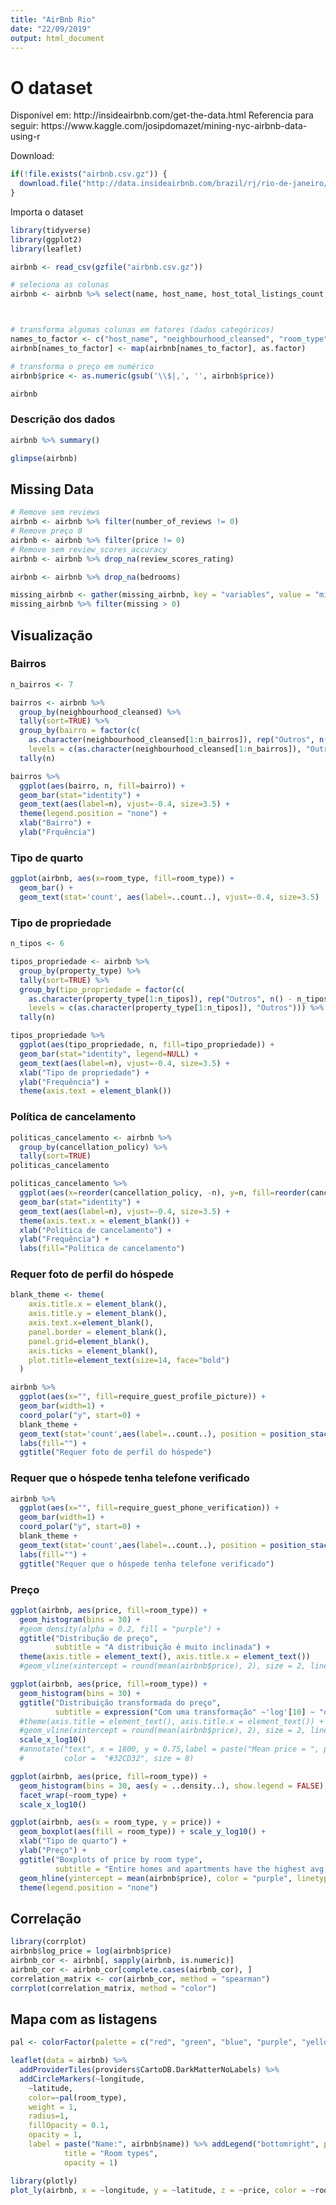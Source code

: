 ```yaml
---
title: "AirBnb Rio"
date: "22/09/2019"
output: html_document
---
```

# O dataset
Disponível em: http://insideairbnb.com/get-the-data.html
Referencia para seguir:
https://www.kaggle.com/josipdomazet/mining-nyc-airbnb-data-using-r

Download:
```r
if(!file.exists("airbnb.csv.gz")) {
  download.file("http://data.insideairbnb.com/brazil/rj/rio-de-janeiro/2019-07-15/data/listings.csv.gz", "airbnb.csv.gz")
}
```
Importa o dataset
```r
library(tidyverse)
library(ggplot2)
library(leaflet)

airbnb <- read_csv(gzfile("airbnb.csv.gz"))

# seleciona as colunas
airbnb <- airbnb %>% select(name, host_name, host_total_listings_count, calculated_host_listings_count,  neighbourhood_cleansed, latitude, longitude, property_type, room_type, price, accommodates,  bedrooms,  minimum_nights, maximum_nights,  availability_365,  number_of_reviews,  review_scores_rating,  cancellation_policy,  require_guest_profile_picture,  require_guest_phone_verification)



# transforma algumas colunas em fatores (dados categóricos)
names_to_factor <- c("host_name", "neighbourhood_cleansed", "room_type", "property_type", "cancellation_policy")
airbnb[names_to_factor] <- map(airbnb[names_to_factor], as.factor)

# transforma o preço em numérico
airbnb$price <- as.numeric(gsub('\\$|,', '', airbnb$price))

airbnb
```

### Descrição dos dados
```r
airbnb %>% summary()
```
```r
glimpse(airbnb)
```

## Missing Data
```r
# Remove sem reviews
airbnb <- airbnb %>% filter(number_of_reviews != 0)
# Remove preço 0
airbnb <- airbnb %>% filter(price != 0)
# Remove sem review_scores_accuracy
airbnb <- airbnb %>% drop_na(review_scores_rating)

airbnb <- airbnb %>% drop_na(bedrooms)

```


```r
missing_airbnb <- gather(missing_airbnb, key = "variables", value = "missing")
missing_airbnb %>% filter(missing > 0)
```

## Visualização

### Bairros
```r
n_bairros <- 7 

bairros <- airbnb %>% 
  group_by(neighbourhood_cleansed) %>% 
  tally(sort=TRUE) %>%
  group_by(bairro = factor(c(
    as.character(neighbourhood_cleansed[1:n_bairros]), rep("Outros", n() - n_bairros)),
    levels = c(as.character(neighbourhood_cleansed[1:n_bairros]), "Outros"))) %>%
  tally(n) 

bairros %>%
  ggplot(aes(bairro, n, fill=bairro)) +
  geom_bar(stat="identity") +
  geom_text(aes(label=n), vjust=-0.4, size=3.5) +
  theme(legend.position = "none") +
  xlab("Bairro") +
  ylab("Frquência")
```


### Tipo de quarto
```r
ggplot(airbnb, aes(x=room_type, fill=room_type)) + 
  geom_bar() + 
  geom_text(stat='count', aes(label=..count..), vjust=-0.4, size=3.5)

```

### Tipo de propriedade
```r
n_tipos <- 6

tipos_propriedade <- airbnb %>% 
  group_by(property_type) %>% 
  tally(sort=TRUE) %>%
  group_by(tipo_propriedade = factor(c(
    as.character(property_type[1:n_tipos]), rep("Outros", n() - n_tipos)),
    levels = c(as.character(property_type[1:n_tipos]), "Outros"))) %>%
  tally(n) 

tipos_propriedade %>%
  ggplot(aes(tipo_propriedade, n, fill=tipo_propriedade)) +
  geom_bar(stat="identity", legend=NULL) +
  geom_text(aes(label=n), vjust=-0.4, size=3.5) +
  xlab("Tipo de propriedade") +
  ylab("Frequência") +
  theme(axis.text = element_blank())

```

### Política de cancelamento
```r
politicas_cancelamento <- airbnb %>%
  group_by(cancellation_policy) %>%
  tally(sort=TRUE)
politicas_cancelamento

politicas_cancelamento %>%
  ggplot(aes(x=reorder(cancellation_policy, -n), y=n, fill=reorder(cancellation_policy, -n))) + 
  geom_bar(stat="identity") + 
  geom_text(aes(label=n), vjust=-0.4, size=3.5) +
  theme(axis.text.x = element_blank()) +
  xlab("Política de cancelamento") +
  ylab("Frequência") +
  labs(fill="Política de cancelamento")
```

### Requer foto de perfil do hóspede
```r
blank_theme <- theme(
    axis.title.x = element_blank(),
    axis.title.y = element_blank(),
    axis.text.x=element_blank(),
    panel.border = element_blank(),
    panel.grid=element_blank(),
    axis.ticks = element_blank(),
    plot.title=element_text(size=14, face="bold") 
  )

airbnb %>%
  ggplot(aes(x="", fill=require_guest_profile_picture)) +
  geom_bar(width=1) +
  coord_polar("y", start=0) +
  blank_theme + 
  geom_text(stat='count',aes(label=..count..), position = position_stack(vjust = 0.5), color="white") +
  labs(fill="") +
  ggtitle("Requer foto de perfil do hóspede")
```

### Requer que o hóspede tenha telefone verificado
```r
airbnb %>%
  ggplot(aes(x="", fill=require_guest_phone_verification)) +
  geom_bar(width=1) +
  coord_polar("y", start=0) +
  blank_theme + 
  geom_text(stat='count',aes(label=..count..), position = position_stack(vjust = 0.5), color="white") +
  labs(fill="") +
  ggtitle("Requer que o hóspede tenha telefone verificado")
```


### Preço

```r
ggplot(airbnb, aes(price, fill=room_type)) +
  geom_histogram(bins = 30) + 
  #geom_density(alpha = 0.2, fill = "purple") +
  ggtitle("Distribução de preço",
          subtitle = "A distribuição é muito inclinada") +
  theme(axis.title = element_text(), axis.title.x = element_text())
  #geom_vline(xintercept = round(mean(airbnb$price), 2), size = 2, linetype = 3)
```

```r
ggplot(airbnb, aes(price, fill=room_type)) +
  geom_histogram(bins = 30) + 
  ggtitle("Distribuição transformada do preço",
          subtitle = expression("Com uma transformação" ~'log'[10] ~ "do eixo x")) +
  #theme(axis.title = element_text(), axis.title.x = element_text()) +
  #geom_vline(xintercept = round(mean(airbnb$price), 2), size = 2, linetype = 3) +
  scale_x_log10()
  #annotate("text", x = 1800, y = 0.75,label = paste("Mean price = ", paste0(round(mean(airbnb$price), 2), "$")),
  #         color =  "#32CD32", size = 8)
```
```r
ggplot(airbnb, aes(price, fill=room_type)) +
  geom_histogram(bins = 30, aes(y = ..density..), show.legend = FALSE) +
  facet_wrap(~room_type) +  
  scale_x_log10() 
```
```r
ggplot(airbnb, aes(x = room_type, y = price)) +
  geom_boxplot(aes(fill = room_type)) + scale_y_log10() +
  xlab("Tipo de quarto") + 
  ylab("Preço") +
  ggtitle("Boxplots of price by room type",
          subtitle = "Entire homes and apartments have the highest avg price") +
  geom_hline(yintercept = mean(airbnb$price), color = "purple", linetype = 2) +
  theme(legend.position = "none")
```


## Correlação
```r
library(corrplot)
airbnb$log_price = log(airbnb$price)
airbnb_cor <- airbnb[, sapply(airbnb, is.numeric)]
airbnb_cor <- airbnb_cor[complete.cases(airbnb_cor), ]
correlation_matrix <- cor(airbnb_cor, method = "spearman")
corrplot(correlation_matrix, method = "color")
```



## Mapa com as listagens
```r
pal <- colorFactor(palette = c("red", "green", "blue", "purple", "yellow"), domain = airbnb$room_type)

leaflet(data = airbnb) %>% 
  addProviderTiles(providers$CartoDB.DarkMatterNoLabels) %>% 
  addCircleMarkers(~longitude, 
    ~latitude, 
    color=~pal(room_type), 
    weight = 1, 
    radius=1, 
    fillOpacity = 0.1, 
    opacity = 1,
    label = paste("Name:", airbnb$name)) %>% addLegend("bottomright", pal = pal, values = ~room_type,
            title = "Room types",
            opacity = 1)


```

```r
library(plotly)
plot_ly(airbnb, x = ~longitude, y = ~latitude, z = ~price, color = ~room_type) 
```


